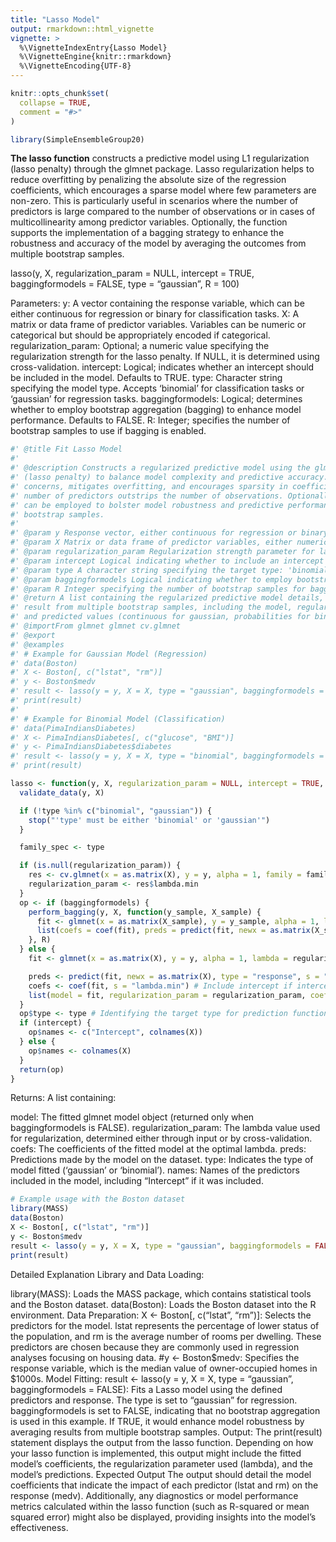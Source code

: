 ---
title: "Lasso Model"
output: rmarkdown::html_vignette
vignette: >
  %\VignetteIndexEntry{Lasso Model}
  %\VignetteEngine{knitr::rmarkdown}
  %\VignetteEncoding{UTF-8}
---

```{r, include = FALSE}
knitr::opts_chunk$set(
  collapse = TRUE,
  comment = "#>"
)
```

```{r setup}
library(SimpleEnsembleGroup20)
```

**The lasso function** constructs a predictive model using L1 regularization (lasso penalty) through the glmnet package. Lasso regularization helps to reduce overfitting by penalizing the absolute size of the regression coefficients, which encourages a sparse model where few parameters are non-zero. This is particularly useful in scenarios where the number of predictors is large compared to the number of observations or in cases of multicollinearity among predictor variables. Optionally, the function supports the implementation of a bagging strategy to enhance the robustness and accuracy of the model by averaging the outcomes from multiple bootstrap samples.




lasso(y, X, regularization_param = NULL, intercept = TRUE, baggingformodels = FALSE, type = "gaussian", R = 100)


Parameters:
y: A vector containing the response variable, which can be either continuous for regression or binary for classification tasks.
X: A matrix or data frame of predictor variables. Variables can be numeric or categorical but should be appropriately encoded if categorical.
regularization_param: Optional; a numeric value specifying the regularization strength for the lasso penalty. If NULL, it is determined using cross-validation.
intercept: Logical; indicates whether an intercept should be included in the model. Defaults to TRUE.
type: Character string specifying the model type. Accepts 'binomial' for classification tasks or 'gaussian' for regression tasks.
baggingformodels: Logical; determines whether to employ bootstrap aggregation (bagging) to enhance model performance. Defaults to FALSE.
R: Integer; specifies the number of bootstrap samples to use if bagging is enabled.


```{r}
#' @title Fit Lasso Model
#'
#' @description Constructs a regularized predictive model using the glmnet package, utilizing L1 regularization
#' (lasso penalty) to balance model complexity and predictive accuracy. This technique addresses multicollinearity
#' concerns, mitigates overfitting, and encourages sparsity in coefficients, proving advantageous when the
#' number of predictors outstrips the number of observations. Optionally, a bagging strategy (bootstrap aggregation)
#' can be employed to bolster model robustness and predictive performance by amalgamating results from multiple
#' bootstrap samples.
#'
#' @param y Response vector, either continuous for regression or binary for classification.
#' @param X Matrix or data frame of predictor variables, either numeric or categorical.
#' @param regularization_param Regularization strength parameter for lasso penalty; if NULL, determined via cross-validation.
#' @param intercept Logical indicating whether to include an intercept term in the model.
#' @param type A character string specifying the target type: 'binomial' for classification or 'gaussian' for regression.
#' @param baggingformodels Logical indicating whether to employ bootstrap aggregation (bagging).
#' @param R Integer specifying the number of bootstrap samples for bagging if enabled.
#' @return A list containing the regularized predictive model details, or if baggingformodels is enabled, an aggregated
#' result from multiple bootstrap samples, including the model, regularization parameter value, coefficients,
#' and predicted values (continuous for gaussian, probabilities for binomial).
#' @importFrom glmnet glmnet cv.glmnet
#' @export
#' @examples
#' # Example for Gaussian Model (Regression)
#' data(Boston)
#' X <- Boston[, c("lstat", "rm")]
#' y <- Boston$medv
#' result <- lasso(y = y, X = X, type = "gaussian", baggingformodels = FALSE)
#' print(result)
#'
#' # Example for Binomial Model (Classification)
#' data(PimaIndiansDiabetes)
#' X <- PimaIndiansDiabetes[, c("glucose", "BMI")]
#' y <- PimaIndiansDiabetes$diabetes
#' result <- lasso(y = y, X = X, type = "binomial", baggingformodels = TRUE, R = 50)
#' print(result)

lasso <- function(y, X, regularization_param = NULL, intercept = TRUE, baggingformodels = FALSE, type = "gaussian", R = 100) {
  validate_data(y, X)

  if (!type %in% c("binomial", "gaussian")) {
    stop("'type' must be either 'binomial' or 'gaussian'")
  }

  family_spec <- type

  if (is.null(regularization_param)) {
    res <- cv.glmnet(x = as.matrix(X), y = y, alpha = 1, family = family_spec, intercept = intercept)
    regularization_param <- res$lambda.min
  }
  op <- if (baggingformodels) {
    perform_bagging(y, X, function(y_sample, X_sample) {
      fit <- glmnet(x = as.matrix(X_sample), y = y_sample, alpha = 1, lambda = regularization_param, family = family_spec, intercept = intercept)
      list(coefs = coef(fit), preds = predict(fit, newx = as.matrix(X_sample), type = "response"))
    }, R)
  } else {
    fit <- glmnet(x = as.matrix(X), y = y, alpha = 1, lambda = regularization_param, family = family_spec, intercept = intercept)

    preds <- predict(fit, newx = as.matrix(X), type = "response", s = "lambda.min")
    coefs <- coef(fit, s = "lambda.min") # Include intercept if intercept is TRUE
    list(model = fit, regularization_param = regularization_param, coefs = coefs, preds = preds)
  }
  op$type <- type # Identifying the target type for prediction function
  if (intercept) {
    op$names <- c("Intercept", colnames(X))
  } else {
    op$names <- colnames(X)
  }
  return(op)
}

```


Returns:
A list containing:

model: The fitted glmnet model object (returned only when baggingformodels is FALSE).
regularization_param: The lambda value used for regularization, determined either through input or by cross-validation.
coefs: The coefficients of the fitted model at the optimal lambda.
preds: Predictions made by the model on the dataset.
type: Indicates the type of model fitted ('gaussian' or 'binomial').
names: Names of the predictors included in the model, including "Intercept" if it was included.



```{r}
# Example usage with the Boston dataset
library(MASS)
data(Boston)
X <- Boston[, c("lstat", "rm")]
y <- Boston$medv
result <- lasso(y = y, X = X, type = "gaussian", baggingformodels = FALSE)
print(result)


```
Detailed Explanation
Library and Data Loading:


library(MASS): Loads the MASS package, which contains statistical tools and the Boston dataset.
data(Boston): Loads the Boston dataset into the R environment.
Data Preparation:
X <- Boston[, c("lstat", "rm")]: Selects the predictors for the model. lstat represents the percentage of lower status of the population, and rm is the average number of rooms per dwelling. These predictors are chosen because they are commonly used in regression analyses focusing on housing data.
#y <- Boston$medv: Specifies the response variable, which is the median value of owner-occupied homes in $1000s.
Model Fitting:
result <- lasso(y = y, X = X, type = "gaussian", baggingformodels = FALSE): Fits a Lasso model using the defined predictors and response. The type is set to "gaussian" for regression. baggingformodels is set to FALSE, indicating that no bootstrap aggregation is used in this example. If TRUE, it would enhance model robustness by averaging results from multiple bootstrap samples.
Output:
The print(result) statement displays the output from the lasso function. Depending on how your lasso function is implemented, this output might include the fitted model's coefficients, the regularization parameter used (lambda), and the model's predictions.
Expected Output
The output should detail the model coefficients that indicate the impact of each predictor (lstat and rm) on the response (medv). Additionally, any diagnostics or model performance metrics calculated within the lasso function (such as R-squared or mean squared error) might also be displayed, providing insights into the model's effectiveness.
